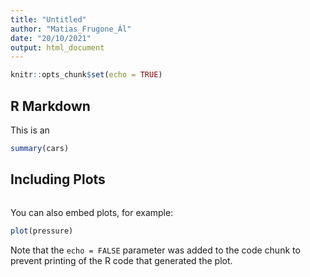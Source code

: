 ```yaml
---
title: "Untitled"
author: "Matias_Frugone_Ál"
date: "20/10/2021"
output: html_document
---
```


```r
knitr::opts_chunk$set(echo = TRUE)
```

## R Markdown

This is an 

```r
summary(cars)
```

## Including Plots

```r


```


You can also embed plots, for example:

```r
plot(pressure)
```

Note that the `echo = FALSE` parameter was added to the code chunk to prevent printing of the R code that generated the plot.
